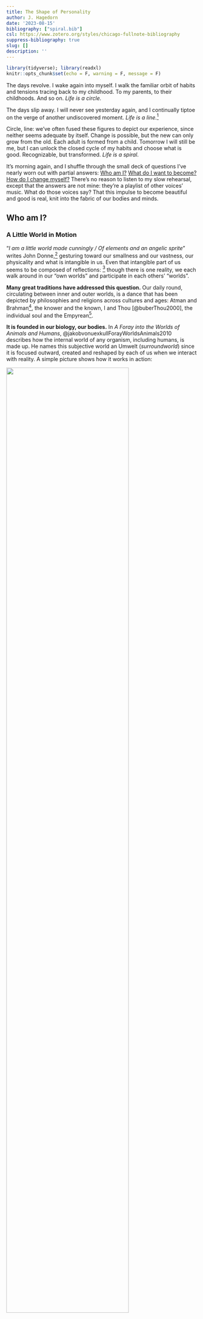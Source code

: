 ```yaml
---
title: The Shape of Personality
author: J. Hagedorn
date: '2023-08-15'
bibliography: ["spiral.bib"]
csl: https://www.zotero.org/styles/chicago-fullnote-bibliography
suppress-bibliography: true
slug: []
description: ''
---
```


```r
library(tidyverse); library(readxl)
knitr::opts_chunk$set(echo = F, warning = F, message = F)
```


The days revolve.  I wake again into myself.  I walk the familiar orbit of habits and tensions tracing back to my childhood.  To my parents, to their childhoods. And so on.  *Life is a circle.*  
    
The days slip away.  I will never see yesterday again, and I continually tiptoe on the verge of another undiscovered moment.  *Life is a line.*^[The line I refer to here does not need to be straight: it is a figure for outward motion, leaving stability and balance for exploration.]  
    
Circle, line: we've often fused these figures to depict our experience, since neither seems adequate by itself.  Change is possible, but the new can only grow from the old.  Each adult is formed from a child.  Tomorrow I will still be me, but I can unlock the closed cycle of my habits and choose what is good.  Recognizable, but transformed. *Life is a spiral*.
    
It's morning again, and I shuffle through the small deck of questions I've nearly worn out with partial answers:  [Who am I?](#who) [What do I want to become?](#what) [How do I change myself?](#how)  There's no reason to listen to my slow rehearsal, except that the answers are not mine: they're a playlist of other voices' music.  What do those voices say?  That this impulse to become beautiful and good is real, knit into the fabric of our bodies and minds.

## Who am I? {#who}

### A Little World in Motion

"*I am a little world made cunningly / Of elements and an angelic sprite*" writes John Donne,^[See [Holy Sonnet 5](https://www.poetryfoundation.org/poems/44108/holy-sonnets-i-am-a-little-world-made-cunningly)] gesturing toward our smallness and our vastness, our physicality and what is intangible in us.  Even that intangible part of us seems to be composed of reflections: ^[As one of Donne's contemporaries notes, the "*mind a mirror is of heavenly sights, / A brief wherein all marvels summed lie*".  See [Look Home](https://www.poetry.com/poem/31924/look-home) by Robert Southwell.] though there is one reality, we each walk around in our "own worlds" and participate in each others' "worlds".  

__Many great traditions have addressed this question.__  Our daily round, circulating between inner and outer worlds, is a dance that has been depicted by philosophies and religions across cultures and ages: Atman and Brahman^[अयम् आत्मा ब्रह्म
*ayam ātmā brahma*, roughly translated "the self is connected to the deep foundation of reality", from the [Brihadaranyaka Upanishad 4.4.5](https://archive.org/details/Brihadaranyaka.Upanishad.Shankara.Bhashya.by.Swami.Madhavananda/page/712/mode/2up). The Upanishads also include the notion that all creatures are connected to this deep foundation, (सर्वं खल्विदं ब्रह्म, *sarvam* *khalvidam* *brahma*), see [Chandogya Upanishad 3.14.1](https://archive.org/details/upanishads01ml/page/48/mode/2up)], the knower and the known, I and Thou [@buberThou2000], the individual soul and the Empyrean^[For Dante, entering heaven can be seen as approaching this unity between self and other: "*In this flash of insight, all “I”s are one: each is everything and nothing. This was the revelation experienced by Moses on Mount Sinai, which prompted him to tell the Israelites: “I AM sent me to you.”*". [@moevsMetaphysicsDanteComedy2005], p. 31].

<!-- Make it personal -->

__It is founded in our biology, our bodies.__  In *A Foray into the Worlds of Animals and Humans*, @jakobvonuexkullForayWorldsAnimals2010 describes how the internal world of any organism, including humans, is made up.  He names this subjective world an Umwelt (*surroundworld*) since it is focused outward, created and reshaped by each of us when we interact with reality. A simple picture shows how it works in action:

![](images/umwelt.png){width=80%}

__Each person unites the inner and outer world.__  The beauty of the Umwelt model is that it explains a lot, and simply. It pares down the bewildering array of experience into two realms: *inside* of me, and *outside* of me. In it, all experiences are shown as pathways between the inner world and outer reality: the narrow routes by which we *sense* the outer world (coming in), and by which we *affect* it (going out).  This loop describes all of our relationships with others: we listen and speak, we take and give.

<!-- Make it personal -->

__We grow in place, within limits.__  Staggering and complex as our experiences are, they move through us along this pathway.  But the path is not a closed circle, endlessly playing the same loop over and over again: it's more like a spiral.  The world changes, and calls me to change.  Sunsets may be the same as when I was a kid, but I *sense* them differently.  I change myself, and even the ungovernable world, a little bit at a time.

<!-- Make it personal -->

__We can grow into beauty, or diminish.__  The spiral, that elegant fusion of circle and line, acknowledges repetition while allowing transformation.  And it's worth noting that I can change for better or for worse, and we acknowledge this when we talk about a *vicious cycle* (or its more recent sibling, the *virtuous cycle*).^[While it seems that early usage of 'vitious cycle' goes [back to 1608](https://english.stackexchange.com/questions/375811/origin-of-vicious-circle-and-vicious-cycle), both terms began to be used more widely only in the 20th century, [according to Google Ngram Viewer](https://books.google.com/ngrams/graph?content=virtuous+cycle%2Cvicious+cycle&year_start=1800&year_end=2019&corpus=en-2019&smoothing=0)]  A spiral is vicious when it closes me off into an inner world which becomes antagonistic to others.  It is virtuous when it beckons me out to gather and learn from the world beyond, in order to share with others.

<!-- Make it personal -->

__I have a choice of how I grow.__  The world rushes in and I have a choice, moment-by-moment, day-after-day.  The process is difficult, and sometimes tedious, but it has real implications.  And if a little change is possible each time I move through this cycle, then a question presents itself: what is the shape I want to make?  

What are some of the the shapes that other people trace as they experience the world, make choices, and act on them?

<!-- Make it personal -->

### Same Differences
  
No one else has the same story as me.  Down to the spelling of my genetic code, I'm unique.  But others' stories resonate with me.  Even my body is written with the same language as yours: we're the same.

The collection of traits that my family, friends and colleagues recognize as 'me' describe patterns of interactions they've had with me.  Those patterns are the various ways that I interact with the world, my own specific remix of the kinds of interactions that others have with the world.

I'll use examples from my life since I have them at hand, not because they're particularly laudable or exemplary.  It comforts me to know that I'm one slice from the broad spectrum of personhood.^[While there are certainly some unhealthy patterns, it's important to start by saying that beauty and health exist within a range, and that we are not trying to optimize personality to meet some secret combination lock of what is 'best'.]

__We engage the world through patterns of action, called traits.__ Over time, people have classified the ways in which humans interact with the world, from the ancient models of the *four humors*^[Echoes of this model come down into modern science, as in the work of Hans Eysenck (1916–97). "If one crosses Eysenck’s extroversion–introversion dimension with the emotional stability emotional lability dimension, four cells emerge that correspond to the Greek model of Hippocrates and Galen", according to @dumontHistoryPersonalityPsychology2010] or the *triguna*^[For a crosswalk of Indian Ayurvedic models and modern psychology, see: @srivastavaConceptPersonalityIndian2012] to modern neuropsychology.  One of the more recent versions of this effort has resulted in trait models of personality.^[See [@dumontHistoryPersonalityPsychology2010], p. 150] Beginning with the available stock of phrases available in our speech and writing, researchers have investigated whether the various descriptions we apply to each other can be distilled to a handful of common traits transcending cultures and languages.  This way, descriptions such as "she is dutiful" and "she is diligent" and "she is detail-oriented" might all be seen as pointing to an underlying character trait of "conscientiousness."  A trait is a repeated pattern which reveals how you interpret the flow of sensations and react to them.  For example, if you typically react to the flow of sensations from a crowded party with enthusiasm, you're displaying a trait we call *extroversion*.  If you shy away from asserting yourself at the party, you're exhibiting the flip side of that trait (i.e. *introversion*).  The table below gives a simplified take on how these two sides of a single trait would navigate the same scenario (i.e. a party):

|                  |                  Introverted|                  Extroverted| 
|:-----------------|----------------------------:|----------------------------:|
|__Sensing__       |               "It's so loud"|   "Great music. Who's here?"|  
|__Choosing__      |"How long do I need to stay?"|"Who should I talk to first?"|  
|__Effecting__     |             "I'm taking off"|                 "Hey there!"|

Shyness was a formative trait of mine, growing up. The exuberant confidence I seemed to observe among my peers had no echo in me.  So I had a couple options: either I could linger on the periphery of the social sphere, hoping to be let in by a compassionate insider, or I could go off and develop my own worlds in private, pursuing reading, art, imagination.  

I did both. My heart vacillated, yearning to be accepted by others, and fascinated with the creative discovery which solitude allowed.  *Will the next kid run headlong at my link in the Red Rover chain to signal me out as weak?  Will the batter smack the ball out here to left field and catch me daydreaming?*  I made a few deep connections and hoped that these connections would keep me in the tribal alliances of children. *Was I invited to the sleepover just because Jonathan's mom felt bad for me?*  I wanted to be surrounded by people, but invisible.

__For all our differences, our underlying traits align across a few dimensions.__  No matter how lost I felt in my feelings as a child, there were others who felt the same way. Even in my own school, there were kindred personalities. It's an acrid, humorous irony: so many lonely people within arms' reach of one another.  With so much in common, and so much to discover.

Generations of researchers have located five or maybe six basic dimensions which explain the incredible variety of personalities that we encounter in others.^[The two most popular trait models are known as the Five-Factor Model (FFM) and HEXACO.  The FFM uses the acronym OCEAN as a mnemmonic for the traits: *Openness to Experience*, *Conscientiousness*, *Extroversion*, *Agreeableness*, and *Neuroticism*.  HEXACO itself is an acronym, and adds an additional trait of *Honesty-Humility* to the other five, which it renames as: *Emotionality*, *eXtroversion*, *Agreeableness* (versus Anger), *Conscientiousness*, and *Openness to Experience*.]  Of course people are intricate, layering traits to produce different resonances. Even more, these layered traits interact with different environments in different ways, leading to a nearly infinite flowering of distinct persons. Each person is unique, yes, but our differences can be plotted along these same few dimensions, just as the plenitude of giraffes, tsunamis, books, and radiolarians all live within four observable dimensions of time and space. 

Complicating my own proclivity for introversion is the dimension of *agreeableness*.  While extroversion has to do with how one draws energy, this trait describes *how* we engage with others: whether I am cooperative, polite, trusting, kind, affectionate, empathetic.  Growing up, much of the social sphere struck me as artificial, and when others were unkind to me, I began to resent those arbitrary rules and find them oppressive.  I eschewed the formality of *politeness* and social norms, but continued to long for compassion.  I wanted others to feel my feelings with me, and I found myself attuned to each facial expression that my classmates made.  Maybe it started as a way to check others' approval of me, but what I saw in their curl of their lips and the creases of their eyes were deep, internal worlds: pain and hope like my own.  This compassion also rooted my nervous system to the stories I grew up with in Christianity.  The golden rule taught there didn't seem like a social norm but a revelation, more like the law of gravity.

Awkward in the spotlight of others' attention, when I feel empathy it can be tempting to distance myself or fabricate a false harmony before issues are truly resolved.  Hardwired to the facial expressions of others, I often rush to resolve that pain.  Knowing this weakness in myself, I have belatedly come to value the politeness which annoyed me when I was younger, to see structures and mores as a collective platform for compassion, delaying enemies' momentary wincing or roars by bringing them together at the same table.

The interplay between personality traits is a continual balance, often tense.  Introversion may want to lean on the strictures of politeness, but compassion tugs me back again and again into the charged arena of relationships.  Maybe someday the various urges in me will be aligned, but until then the tension between these traits is a grace, pulling me from stagnation into a virtuous circle. When I'm 'curved in upon myself', to use the phrase of St. Augustine, there are many arcs to escape the gravity of this curve: curiosity, social expectations, compassion.  I restlessly switch between these orientations until I can latch onto something stable, outside of myself.

__Our personalities are rooted in our bodies.__  Of course, if our descriptions point to something real about us, it would be strange if we couldn't trace their presence within the fabric of our bodies. Delving deeper, neurological studies [@alkalayBiologicalBasisFFM2022] have discovered relationships between our longstanding descriptions of ourselves, and the material 'stuff' which makes us up: the brain and other nerves that weave us together.

The Stoic philosophers^[See Zeno of Citium, as quoted in Diogenes Laertius' [Lives of the Eminent Philosophers](https://penelope.uchicago.edu/Thayer/E/Roman/Texts/Diogenes_Laertius/Lives_of_the_Eminent_Philosophers/7/Zeno*.html#87), who "was the first (in his treatise *On the Nature of Man*) to designate as the end "life in agreement with nature" (or living agreeably to nature), which is the same as a virtuous life, virtue being the goal towards which nature guides us."] suggest that we recognize and consciously accept the material design of the cosmos, and the constraints which it places on us.

My personality is rooted in my body, and can't be untangled.  Did my shyness lead me into social situations that produced chemicals similar to those of depression? Or was I born with a body chemistry which predispose me towards being depressed?  Where are the edges of my personality?^[See the essay *Form, Substance, and Difference*, collected in @batesonStepsEcologyMind1999]  Is it in my skin, in my senses or in the traces I leave by interacting with the world?^[In *Form, Substance, and Difference*, Bateson observes that "The mental world—the mind—the world of information processing—is not limited by the skin" (p. 461), and that the boundary of the mind varies depending on the behavior we are trying to explain, so "if...you are trying to explain...a given piece of behavior, such as the locomotion of the blind man, then, for this purpose, you will need the street, the stick, the man; the street, the stick, and so on, round and round. But when the blind man sits down to eat his lunch, his stick and its messages will no longer be relevant—if it is his eating that you want to understand." (p. 466) [@batesonStepsEcologyMind1999]]

My body moves about and takes the bruises of my habits: eyes wrinkled by concentration, liver fattened by immoderation, legs muscled from exploration. While we might display the personality as a simple five-sided shape, it lives in the curls and winding of our guts, the watery lightning of our brains.  

__They have a spiral shape.__  Distilling personality traits down, we find two basic tendencies: *stability* and *plasticity*.^[For the original study deriving these meta-traits from a community survey, see: [@deyoungHigherorderFactorsBig2006]. Later studies such as [@alkalayBiologicalBasisFFM2022], indicate that *stability* is based in the FTI Serotonin system (i.e. cautious/norm compliant), while *plasticity* is based in the dopamine and related norepinephrine system (i.e. curious/energetic).] A motion which holds us together, and a motion that impels us to explore the world.  A circle and a line.^[Identifying these two basic gestures is not the same as engaging in the cliché that there are "two types of people".  There is no utterly 'plastic' person and no utterly 'stable' person. Neither could survive. It is only in the middle space of these tendencies, in their balance, that equilibrium is found. ]

![](images/factors.png){width=80%}

The table above shows how these two tendencies play out across the five factors of personality, as well as the essential aspects [@deyoungFacetsDomains102007] which comprise those factors.  There are many more descriptions clustered under each of these, but this list gives a sense of the space in which our temperaments situate themselves.  This tension is crucial, valuing coherence (*in the circle of stability*) and also the need for movement (*in the line which jolts us toward change*).

Of the two personality factors which allow for plasticity, *extroversion* and *openness*, one is focused on affecting the world and the other is focused on sensing the world. We need these tendencies in order to grow, and we need the other factors to balance that growth. Without that balance, a person would become unstable, glutting themselves on experiences and then seek to influence others to generate new experiences, with no accountability or self-control.

For some people, extroversion is the lever that pushes them out of the rut of stability. I honor this, and frequently wish that I was oriented more towards extroversion.  For me, though, change tends to come through the route of *openness to experience*.

![*Illustration from Darwin’s 'On the Movements and Habits of Climbing Plants'*](images/darwin_climbing_plants.jpg){width=80%}

I can feel the tug of plasticity almost tangibly sometimes: headed into depression, midwinter, or even in the middle of a situation. It's a feeling of almost existential claustrophobia. I am moving around a closed circle, or stuck in the boxes of my calendar appointments. Trapped by the stability produced by *conscientiousness*, by *agreeing* with the various social pacts I have consented to, I long to explore.  Sometimes this can be satisfied with a bit of reading, and sometimes I want to wake up on another side of the planet.   Each of these inclinations can lean toward escapism, though my motivation is slightly different: not to escape myself, but to rekindle my sense that each small thing is open to possibility.

When I have *conscientiously* broken down all of the activities in my life into tasks, the world can come to seem all surface: a series of closed lids and locked doors. If I *can* find a way to open those doors, even the most mundane objects or activities become suffused with wonder. While it is not quite extroversion, the doors of reality most often open through the form of a living human person who breaks down the walls of my habitual sight.  

```r

# https://ipip.ori.org/newIndexofScaleLabels.htm

traits <- read_excel("data/TedoneItemAssignmentTable30APR21.xlsx") 

factors <- traits %>% filter(instrument == "NEO5-20")

tst <-
  factors %>%
  select(text, factor = label, key) %>%
  left_join(
    traits %>% 
      filter(instrument != "NEO5-20") %>% 
      select(text, aspect = label),
    by = "text"
  ) %>%
  filter(key == 1)

# Stack df and present as sunburst/treemp

```

### Traits as Tools

__It's important to hold onto these categories lightly.__  Keep in mind that the terms used here are fleeting, although they point to a more durable structure that underlies human persons. The accuracy of a specific word erodes as quickly as language and culture changes,^[See [@dumontHistoryPersonalityPsychology2010], p. 346: "we can never be certain what a specific hypothetical construct means, as it is always in evolution... Whenever a society has difficulty describing what is signified by the semantic label for a construct (say, love, or curiosity, or honesty) developing a measure for it is challenging."] and the specific labels used for these factors were plucked from a large array of similar terms.^[[@dumontHistoryPersonalityPsychology2010], p. 177, states that different "researchers have chosen other terms to characterize... factors. Because each higher order factor is extracted from representations of numerous traits that have more specificity than the factor does, we are faced with a problem of nomenclature. It is not a simple matter to choose a name for a factor that neither over-specifies that factor nor privileges one aspect of the dimension more than other more important aspects of it."]  For that reason, it is helpful to understand the types of descriptions which underlie these higher level factors. Having a small set of shared terms is helpful to guide our discussion, but we need to remember that "a map is not the territory"^[See Korzybski's [Science and Sanity](http://esgs.free.fr/uk/art/sands-sup3.pdf)], and that "all models are wrong, [though] some are useful."^[See @boxEmpiricalModelbuildingResponse1987, p. 424]  Reality cannot be reduced to the words and tools we use to approximate it.

__I am not reducible to my traits.__  A downside of thinking about oneself as a bundle of traits is that it gives a false sense that these are fixed: that these traits "identify" me, or "add up to" me, rather than describing patterns of my interactions with the world.  We may take some comfort in being part of a group, but this same consolation can make us feel justified in forming sects, dividing us unnecessarily from others.  "*Extroverts don't understand us: they're just wired differently.*"  Similarly, a trait can easily become an excuse, if we see it as inflexible: "*I couldn't possibly talk to that suffering person, I'm an introvert.*"  There's a voice in us that objects to walls being set up arbitrarily,^["*Something there is that doesn't love a wall, / That wants it down.*" writes Robert Frost in [Mending Wall](https://www.poetryfoundation.org/poems/44266/mending-wall), and this applies at least as much to mental walls as physical ones.] a voice that insists "*I too am not a bit tamed, I too am untranslatable.*"^[Yes, my inner voice sometimes takes the form of Walt Whitman.]

__Traits are tools for navigating one's relationship with the world.__^[This is similar to the approach taken by the [StrengthsFinder](https://www.gallup.com/cliftonstrengths/en/253715/34-cliftonstrengths-themes.aspx) system, though that approach urges people to "focus on their strengths" rather than having to endure the pain of refining their weaknesses.  That is to say, it is a tool for business, not for self-transformation.]  Each trait shapes our sense of the world, and provides us with tools to impact our environment.  And we combine each trait with others, to form a comprehensive, complementary approach to the shifting situations we find ourselves in.^[Systems like the Enneagram or the Myers-Briggs try to find a single label which distills a person's characteristics into a type by combining multiple traits into a single label.]

```r
library(gifski)
png_files <- c("images/umwelt_agreeable.png","images/umwelt_openness.png","images/umwelt_extraversion.png")
gifski(png_files, gif_file = "images/umwelt_traits.gif", width = 800, height = 600, delay = 10)
```

![](images/umwelt_traits.gif){width=80%}

<!-- Make it personal -->

__Our tools shape us in return.__  Sensing the world in a way which is compassionate or curious engraves a particular shape in us.^[In the diagrams shown here you can see specific items from the [International Personality Item Pool (IPIP)](https://ipip.ori.org/index.htm) which are associated with the traits of Agreeableness, Open mindedness, and Extroversion.  These are mapped to the specific steps in the functional circle of the Umwelt: sensing, choosing, effecting.]  That engraved pattern, in turn, disposes us to see the world in certain ways: *hopeful*, *manipulative*, *compassionate*, etc. Once the pattern is engraved, it is self-reinforcing, so we must purposefully guide our traits if we want to change their course.^[After all, some actions that are beautiful and admirable, but never occur to me because they do not fall within the cycle of my habits, my environment or my tools. For instance, taking care of premature infants in a hospital. This idea never seriously occurs to me when I make my checklist for the day, but I have friends who do it and I admire them with an awe that one might reserve for a wild elk.]

<!-- Make it personal -->

### One Among Many

__But why would I want to change anyway?  To find a place among others.__  Considering the question "[who am I?](#who)" one hears that same question echoing in each person we encounter, building toward a collective question "Who are we?"  Our little diagram above shows  us as open-ended.  We pour our actions into the world and we do not know how they will return.  We are vulnerable to the world and this has led us to run, to seek shelter, and sometimes to venture sacrifices in hopes that the world will return what we pour into it. We are utterly dependent on the world outside of us and on each other. 

<!-- Make it personal -->

__A complete picture of me includes a picture of those around me.__ It seems silly just to draw my own traits circling around. They only make sense within the flowing ecosystem of others actions, perceptions and communications. After all, these surroundings formed me in the first place.  The "outer world" is comprised of infinite inner worlds: each person in each car, at each subway stop, on each sidewalk; the inner worlds of spiders in a corner, of a mouse within your walls.  If we zoom in on the storm of the outer world, it is actually a cloud of inner worlds; a cloud of perspectives that we will never be able to stand within, but which we honor nonetheless.  My thoughts must bow to the reality of you, since "the best gesture of my brain is less than / your eyelids’ flutter which says / we are for each other."^[See e.e. cummings' [since feeling is first](https://poets.org/poem/feeling-first).  This impulse of honor is echoed in the Eastern Orthodox practice of censing and bowing to each member of the congregation, or the Hindu greeting *namaste*, which can be translated as "the sacred in me salutes the sacred in you."].

__We are for each other.__ As I think of who I am compared to who I want to be the domain of the social comes clearly into view. We are a social sort of creature, defining ourselves by our relationships and by where we fall within those relationships.  While this may begin out of self-interest,^[See, for example, Gregg Henrique's claim that "social influence, defined as the capacity to influence others' actions in accordance with one's interests, is a resource humans are motivated to acquire" in [@henriquesInfluenceMatrix2011] ] relationships require reciprocity. If we are defined by our relationships then we are also undefined by them. That is to say, we can only strengthen our relationships if we erode our boundaries. Think of old lovers who confuse each other's hands for their own,^["*I don’t know any other way to love,/ except in this form in which I am not nor are you,/ so close that your hand upon my chest is mine*", [Love Sonnet XVII](https://www.poetryfoundation.org/poems/49236/one-hundred-love-sonnets-xvii) by Pablo Neruda.] whose perceptions have become mingled because their defenses have been let down. Relationships are our end, in multiple senses: both our goal and our undoing. 

<!-- Make it personal -->

<!-- Add transition -->
